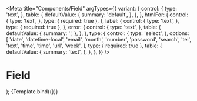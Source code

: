 
<Meta
  title="Components/Field"
  argTypes={{
    variant: {
      control: {
        type: 'text',
      },
      table: {
        defaultValue: {
          summary: 'default',
        },
      },
    },
    htmlFor: {
      control: {
        type: 'text',
      },
      type: { required: true },
    },
    label: {
      control: {
        type: 'text',
      },
      type: { required: true },
    },
    error: {
      control: {
        type: 'text',
      },
      table: {
        defaultValue: {
          summary: '',
        },
      },
    },
    type: {
      control: {
        type: 'select',
      },
      options: [
        'date',
        'datetime-local',
        'email',
        'month',
        'number',
        'password',
        'search',
        'tel',
        'text',
        'time',
        'time',
        'url',
        'week',
      ],
      type: { required: true },
      table: {
        defaultValue: {
          summary: 'text',
        },
      },
    },
  }}
/>

# Field

  <Field htmlFor="id" label="A label" type="text" />
);

<Canvas>
  <Story name="Default">{Template.bind({})}</Story>
</Canvas>

<ArgsTable story="Default" />
